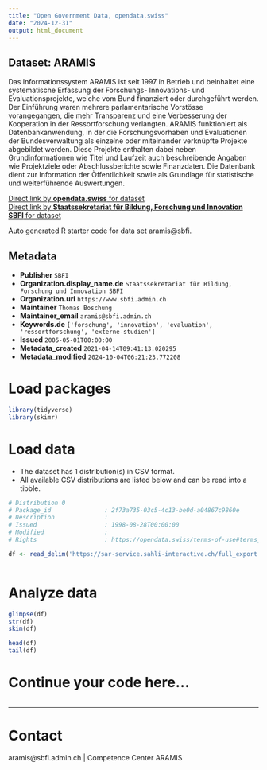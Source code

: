 ```yaml
---
title: "Open Government Data, opendata.swiss"
date: "2024-12-31"
output: html_document
---
```


## Dataset: ARAMIS

Das Informationssystem ARAMIS ist seit 1997 in Betrieb und beinhaltet eine systematische Erfassung der Forschungs- Innovations- und Evaluationsprojekte, welche vom Bund finanziert oder durchgeführt werden. Der Einführung waren mehrere parlamentarische Vorstösse vorangegangen, die mehr Transparenz und eine Verbesserung der Kooperation in der Ressortforschung verlangten.
ARAMIS funktioniert als Datenbankanwendung, in der die Forschungsvorhaben und Evaluationen der Bundesverwaltung als einzelne oder miteinander verknüpfte Projekte abgebildet werden. Diese Projekte enthalten dabei neben Grundinformationen wie Titel und Laufzeit auch beschreibende Angaben wie Projektziele oder Abschlussberichte sowie Finanzdaten. Die Datenbank dient zur Information der Öffentlichkeit sowie als Grundlage für statistische und weiterführende Auswertungen.

[Direct link by **opendata.swiss** for dataset](https://opendata.swiss/de/dataset/aramis)<br>
[Direct link by **Staatssekretariat für Bildung, Forschung und Innovation SBFI** for dataset](https://www.aramis.admin.ch/)

Auto generated R starter code for data set aramis@sbfi.

## Metadata

- **Publisher** `SBFI`
- **Organization.display_name.de** `Staatssekretariat für Bildung, Forschung und Innovation SBFI`
- **Organization.url** `https://www.sbfi.admin.ch`
- **Maintainer** `Thomas Boschung`
- **Maintainer_email** `aramis@sbfi.admin.ch`
- **Keywords.de** `['forschung', 'innovation', 'evaluation', 'ressortforschung', 'externe-studien']`
- **Issued** `2005-05-01T00:00:00`
- **Metadata_created** `2021-04-14T09:41:13.020295`
- **Metadata_modified** `2024-10-04T06:21:23.772208`


# Load packages

```r

library(tidyverse)
library(skimr)

```

# Load data

-   The dataset has 1 distribution(s) in CSV format.
-   All available CSV distributions are listed below and can be read into a tibble.

```r

# Distribution 0
# Package_id               : 2f73a735-03c5-4c13-be0d-a04867c9860e
# Description              : 
# Issued                   : 1998-08-28T00:00:00
# Modified                 : 
# Rights                   : https://opendata.swiss/terms-of-use#terms_by

df <- read_delim('https://sar-service.sahli-interactive.ch/full_export.csv')



```

# Analyze data

```r

glimpse(df)
str(df)
skim(df)

head(df)
tail(df)

```

# Continue your code here...

```r

```

------------------------------------------------------------------------

# Contact

aramis@sbfi.admin.ch | Competence Center ARAMIS

